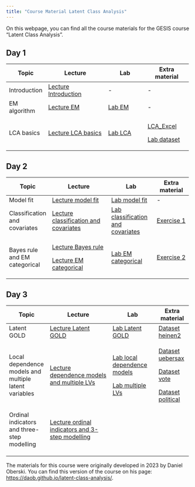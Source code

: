 ```yaml
---
title: "Course Material Latent Class Analysis"
---
```


On this webpage, you can find all the course materials for the GESIS course "Latent Class Analysis".

## Day 1

+----------------+-------------------------------------------------------------------+-----------------------------------------------+-----------------------------------------------+
| Topic          | Lecture                                                           | Lab                                           | Extra material                                |
+================+===================================================================+===============================================+===============================================+
| Introduction   | [Lecture Introduction](Lectures/Day_1/1_Lecture_introduction.pdf) | \-                                            | \-                                            |
+----------------+-------------------------------------------------------------------+-----------------------------------------------+-----------------------------------------------+
| EM algorithm   | [Lecture EM](/Lectures/Day_1/2_Lecture_LPA_EM.pdf)                | [Lab EM](/Labs/Day_1/Lab_EM/3_Lab_EM.qmd)     | \-                                            |
+----------------+-------------------------------------------------------------------+-----------------------------------------------+-----------------------------------------------+
| LCA basics     | [Lecture LCA basics](/Lectures/Day_1/3_Lecture_LCA.pdf)           | [Lab LCA](/Labs/Day_1/Lab_LCA/5_Exercise.qmd) | [LCA_Excel](/Extra/Day_1/antirel2.xlsx)       |
|                |                                                                   |                                               |                                               |
|                |                                                                   |                                               | [Lab dataset](/Extra/Day_1/antireli_data.csv) |
+----------------+-------------------------------------------------------------------+-----------------------------------------------+-----------------------------------------------+

## Day 2

+-------------------------------+--------------------------------------------------------------------------------------------------+------------------------------------------------------------------+------------------------------------------------------+
| Topic                         | Lecture                                                                                          | Lab                                                              | Extra material                                       |
+===============================+==================================================================================================+==================================================================+======================================================+
| Model fit                     | [Lecture model fit](/Lectures/Day_2/1_Lecture_model_fit.pdf)                                     | [Lab model fit](/Labs/Day_2/Lab_1/2_Lab.qmd)                     | \-                                                   |
+-------------------------------+--------------------------------------------------------------------------------------------------+------------------------------------------------------------------+------------------------------------------------------+
| Classification and covariates | [Lecture classification and covariates](/Lectures/Day_2/2_Lecture_classification_covariates.pdf) | [Lab classification and covariates](/Labs/Day_2/Lab_2/4_Lab.qmd) | [Exercise 1](/Extra/Day_2/Exercise_1/5_Exercise.qmd) |
+-------------------------------+--------------------------------------------------------------------------------------------------+------------------------------------------------------------------+------------------------------------------------------+
| Bayes rule and EM categorical | [Lecture Bayes rule](/Lectures/Day_2/3_Lecture_bayes_rule.pdf)                                   | [Lab EM categorical](/Labs/Day_2/Lab_3/8_Lab.qmd)                | [Exercise 2](/Extra/Day_2/Exercise_2/9_Exercise.qmd) |
|                               |                                                                                                  |                                                                  |                                                      |
|                               | [Lecture EM categorical](/Lectures/Day_2/4_Lecture_EM_categorical.pdf)                           |                                                                  |                                                      |
+-------------------------------+--------------------------------------------------------------------------------------------------+------------------------------------------------------------------+------------------------------------------------------+

## Day 3

+-------------------------------------------------------+----------------------------------------------------------------------------------------------+---------------------------------------------------------------------+-------------------------------------------------+
| Topic                                                 | Lecture                                                                                      | Lab                                                                 | Extra material                                  |
+=======================================================+==============================================================================================+=====================================================================+=================================================+
| Latent GOLD                                           | [Lecture Latent GOLD](/Lectures/Day_3/1_Lecture_LG.pdf)                                      | [Lab Latent GOLD](/Labs/Day_3/Lab1/2_LAB_introLG.qmd)               | [Dataset heinen2](/Extra/Day_3/heinen2.sav)     |
+-------------------------------------------------------+----------------------------------------------------------------------------------------------+---------------------------------------------------------------------+-------------------------------------------------+
| Local dependence models and multiple latent variables | [Lecture dependence models and multiple LVs](/Lectures/Day_3/2_Lecture_extensions1.pdf)      | [Lab local dependence models](Labs/Day_3/Lab2/4_Lab_dependency.qmd) | [Dataset uebersax](/Extra/Day_3/uebersax.tab)   |
|                                                       |                                                                                              |                                                                     |                                                 |
|                                                       |                                                                                              | [Lab multiple LVs](/Labs/Day_3/Lab2/4_Lab_multiple.qmd)             | [Dataset vote](/Extra/Day_3/vote.dat)           |
|                                                       |                                                                                              |                                                                     |                                                 |
|                                                       |                                                                                              |                                                                     | [Dataset political](/Extra/Day_3/political.sav) |
+-------------------------------------------------------+----------------------------------------------------------------------------------------------+---------------------------------------------------------------------+-------------------------------------------------+
| Ordinal indicators and three-step modelling           | [Lecture ordinal indicators and 3-step modelling](/Lectures/Day_3/3_Lecture_extensions2.pdf) |                                                                     |                                                 |
+-------------------------------------------------------+----------------------------------------------------------------------------------------------+---------------------------------------------------------------------+-------------------------------------------------+
|                                                       |                                                                                              |                                                                     |                                                 |
+-------------------------------------------------------+----------------------------------------------------------------------------------------------+---------------------------------------------------------------------+-------------------------------------------------+
|                                                       |                                                                                              |                                                                     |                                                 |
+-------------------------------------------------------+----------------------------------------------------------------------------------------------+---------------------------------------------------------------------+-------------------------------------------------+
|                                                       |                                                                                              |                                                                     |                                                 |
+-------------------------------------------------------+----------------------------------------------------------------------------------------------+---------------------------------------------------------------------+-------------------------------------------------+

The materials for this course were originally developed in 2023 by Daniel Oberski. You can find this version of the course on his page: <https://daob.github.io/latent-class-analysis/>.
